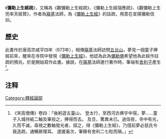 《'''彌勒上生經疏'''》，又稱為《觀彌勒上生經疏》、《彌勒上生經瑞應疏》、《觀彌勒上生兜率天經贊》，作者為[[窺基|窺基]]法師，為《[[彌勒上生經|彌勒上生經]]》的註疏，用意在宣揚彌勒信仰。
==歷史==
此書作於唐高宗咸亨四年（673年），相傳[[窺基|窺基]]法師訪問[[五台山|五台山]]，夢見一個童子捧經前來，醒來在寺院中發現《[[彌勒上生經|彌勒上生經]]》，他認為此為[[彌勒佛|彌勒佛]]希望他為此經作註疏的預兆，於是開始寫作此書。據說，在[[窺基|窺基]]法師進行著作時，筆端有[[舍利子|舍利子]]產生<ref>《宋高僧傳》卷四：「後躬遊五臺山， 登太行，至西河古佛宇中宿，夢……童子入城持紙二軸及筆投之，捧得而去。 及旦，驚異未已。過信夜，寺中有光， 久而不滅，尋視之數軸發光者，探之，得《彌勒上生經》，乃憶前夢必慈氏令我造疏，通暢厥理耳。 遂援毫次，筆鋒有舍利二七粒而隕。」</ref>。

==注释==
<div class="references-small">
<references />
</div>
{{佛教小作品}}
[[Category:釋經論部|Category:釋經論部]]